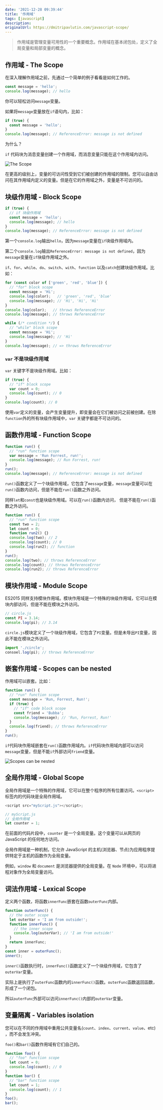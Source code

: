 ```yaml
---
date: '2021-12-28 09:39:44'
title: '作用域'
tags: [javascript]
description:
originalUrl: https://dmitripavlutin.com/javascript-scope/
---
```


> 作用域是管理变量可用性的一个重要概念。作用域在基本闭包处，定义了全局变量和局部变量的概念。

## 作用域 - The Scope

在深入理解作用域之前，先通过一个简单的例子看看是如何工作的。

```javascript
const message = 'hello';
console.log(message); // hello
```

你可以轻松访问`message`变量。

如果将`message`变量放在`if`语句内，比如：

```javascript
if (true) {
  const message = 'hello';
}
console.log(message); // ReferenceError: message is not defined
```

为什么？

`if` 代码块为消息变量创建一个作用域，而消息变量只能在这个作用域内访问。

![The Scope](https://pics-rust.vercel.app/uPic/7EzPUL.jpg)

在更高的级别上，变量的可访问性受到它们被创建的作用域的限制。您可以自由访问在其作用域内定义的变量。但是在它的作用域之外，变量是不可访问的。

## 块级作用域 - Block Scope

```javascript
if (true) {
  // if 块级作用域
  const message = 'hello';
  console.log(message); // hello
}
console.log(message); // ReferenceError: message is not defined
```

第一个`console.log`输出`hello`，因为`message`变量在`if`块级作用域内。

第二个`console.log`输出`ReferenceError: message is not defined`，因为`message`变量在`if`块级作用域之外。

`if`、`for`、`while`、`do`、`switch`、`with`、`function` 以及`catch`创建块级作用域。比如：

```javascript
for (const color of ['green', 'red', 'blue']) {
  // "for" block scope
  const message = 'Hi';
  console.log(color);   // 'green', 'red', 'blue'
  console.log(message); // 'Hi', 'Hi', 'Hi'
}
console.log(color);   // throws ReferenceError
console.log(message); // throws ReferenceError

while (/* condition */) {
  // "while" block scope
  const message = 'Hi';
  console.log(message); // 'Hi'
}
console.log(message); // => throws ReferenceError
```

### `var` 不是块级作用域

`var` 关键字不是块级作用域。比如：

```javascript
if (true) {
  // "if" block scope
  var count = 0;
  console.log(count); // 0
}
console.log(count); // 0
```

使用`var`定义的变量，会产生变量提升，即变量会在它们被访问之前被创建。在除`function`外的所有块级作用域中，`var` 关键字都是不可访问的。

## 函数作用域 - Function Scope

```javascript
function run() {
  // "run" function scope
  var message = 'Run Forrest, run!';
  console.log(message); // Run Forrest, run!
}
run();
console.log(message); // ReferenceError: message is not defined
```

`run()`函数定义了一个块级作用域，它包含了`message`变量，`message`变量可以在`run()`函数内访问，但是不能在`run()`函数之外访问。

同样`let`和`const`也是块级作用域。可以在`run()`函数内访问， 但是不能在`run()`函数之外访问。

```javascript
function run() {
  // "run" function scope
  const two = 2;
  let count = 0;
  function run2() {}
  console.log(two); // 2
  console.log(count); // 0
  console.log(run2); // function
}
run();
console.log(two); // throws ReferenceError
console.log(count); // throws ReferenceError
console.log(run2); // throws ReferenceError
```

## 模块作用域 - Module Scope

ES2015 同样支持模块作用域。模块作用域是一个特殊的块级作用域，它可以在模块内部访问，但是不能在模块之外访问。

```javascript
// circle.js
const PI = 3.14;
console.log(pi); // 3.14
```

`circle.js`模块定义了一个块级作用域，它包含了`PI`变量。但是未导出`PI`变量，因此不能在模块之外访问。

```javascript
import './circle';
consoel.log(pi); // throws ReferenceError
```

## 嵌套作用域 - Scopes can be nested

作用域可以嵌套。比如：

```javascript
function run() {
  // "run" function scope
  const message = 'Run, Forrest, Run!';
  if (true) {
    // "if" code block scope
    const friend = 'Bubba';
    console.log(message); // 'Run, Forrest, Run!'
  }
  console.log(friend); // throws ReferenceError
}
run();
```

`if`代码块作用域嵌套在`run()`函数作用域内。`if`代码块作用域内部可以访问`message`变量，但是不能`if`外部访问`friend`变量。

![Scopes can be nested](https://pics-rust.vercel.app/uPic/yE2fSE.jpg)

## 全局作用域 - Global Scope

全局作用域是一个特殊的作用域，它可以在整个程序的所有位置访问。`<script>`标签内的代码块是全局作用域。

```javascript
<script src="myScript.js"></script>;

// myScript.js
// 全局作用域
let counter = 1;
```

在前面的代码片段中，`counter` 是一个全局变量。这个变量可以从网页的 JavaScript 的任何地方访问。

全局作用域是一种机制，它允许 JavaScript 的主机(浏览器、节点)为应用程序提供特定于主机的函数作为全局变量。

例如，`window` 和 `document` 是浏览器提供的全局变量。在 `Node` 环境中，可以将进程对象作为全局变量访问。

## 词法作用域 - Lexical Scope

定义两个函数，将函数`innerFunc`嵌套在函数`outerFunc`内部。

```javascript
function outerFunc() {
  // the outer scope
  let outerVar = 'I am from outside!';
  function innerFunc() {
    // the inner scope
    console.log(outerVar); // 'I am from outside!'
  }
  return innerFunc;
}
const inner = outerFunc();
inner();
```

`inner()`函数执行时，`innerFunc()`函数定义了一个块级作用域，它包含了`outerVar`变量。

实际上是执行了`outerFunc`函数内的`innerFunc()`函数。`outerFunc`函数返回函数，形成了一个闭包。

所以`outerFunc`外部可以访问`innerFunc()`内部的`outerVar`变量。

## 变量隔离 - Variables isolation

您可以在不同的作用域中重用公共变量名(`count`、`index`、`current`、`value`、etc) ，而不会发生冲突。

`foo()`和`bar()`函数作用域有它们自己的。

```javascript
function foo() {
  // "foo" function scope
  let count = 0;
  console.log(count); // 0
}
function bar() {
  // "bar" function scope
  let count = 1;
  console.log(count); // 1
}
foo();
bar();
```
